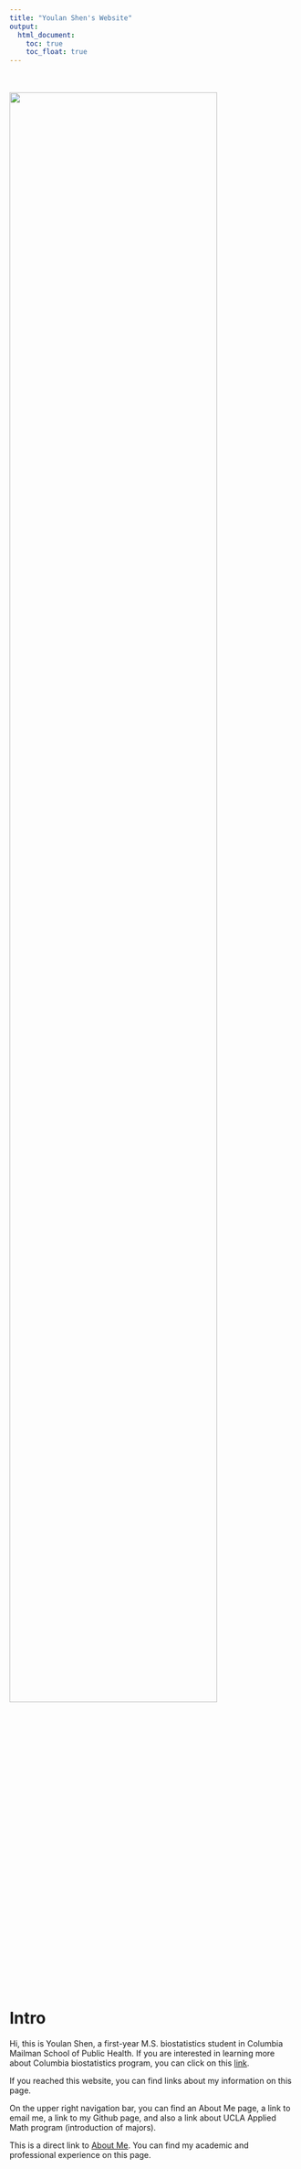 ```yaml
---
title: "Youlan Shen's Website"
output: 
  html_document:
    toc: true
    toc_float: true
---
```



<br><br>![](Photos/Main_page_picture.jpeg){width=85% height=85%}<br>

# Intro

Hi, this is Youlan Shen, a first-year M.S. biostatistics student in Columbia Mailman School of Public Health. If you are interested in learning more about Columbia biostatistics program, you can click on this [link](https://www.mailman.columbia.edu/become-student/departments/biostatistics).


If you reached this website, you can find links about my information on this page.

On the upper right navigation bar, you can find an About Me page, a link to email me, a link to my Github page, and also a link about UCLA Applied Math program (introduction of majors).

This is a direct link to [About Me](about.html). You can find my academic and professional experience on this page.